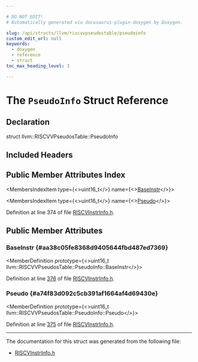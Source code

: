 ```yaml
---

# DO NOT EDIT!
# Automatically generated via docusaurus-plugin-doxygen by Doxygen.

slug: /api/structs/llvm/riscvvpseudostable/pseudoinfo
custom_edit_url: null
keywords:
  - doxygen
  - reference
  - struct
toc_max_heading_level: 3

---
```





# The `PseudoInfo` Struct Reference

<DoxygenPage pluginConfig={pluginConfig}>



## Declaration

<CodeBlock>struct llvm::RISCVVPseudosTable::PseudoInfo</CodeBlock>

## Included Headers

<IncludesList>
<IncludesListItem
  filePath="Target/RISCV/RISCVInstrInfo.h"
  permalink="/docs/api/files/lib/lib/target/lib/target/riscv/riscvinstrinfo-h"
  isLocal="true" />
</IncludesList>

## Public Member Attributes Index

<MembersIndex>

<MembersIndexItem
  type={<>uint16&#95;t</>}
  name={<><a href="#aa38c05fe8368d9405644fbd487ed7369">BaseInstr</a></>}>
</MembersIndexItem>

<MembersIndexItem
  type={<>uint16&#95;t</>}
  name={<><a href="#a74f83d092c5cb391af1664af4d69430e">Pseudo</a></>}>
</MembersIndexItem>

</MembersIndex>


Definition at line 374 of file <a href="/docs/api/files/lib/lib/target/lib/target/riscv/riscvinstrinfo-h">RISCVInstrInfo.h</a>.

<SectionDefinition>

## Public Member Attributes

### BaseInstr {#aa38c05fe8368d9405644fbd487ed7369}

<MemberDefinition
  prototype={<>uint16&#95;t llvm::RISCVVPseudosTable::PseudoInfo::BaseInstr</>}>

Definition at line <a href="/docs/api/files/lib/lib/target/lib/target/riscv/riscvinstrinfo-h/#l00376">376</a> of file <a href="/docs/api/files/lib/lib/target/lib/target/riscv/riscvinstrinfo-h">RISCVInstrInfo.h</a>.
</MemberDefinition>

### Pseudo {#a74f83d092c5cb391af1664af4d69430e}

<MemberDefinition
  prototype={<>uint16&#95;t llvm::RISCVVPseudosTable::PseudoInfo::Pseudo</>}>

Definition at line <a href="/docs/api/files/lib/lib/target/lib/target/riscv/riscvinstrinfo-h/#l00375">375</a> of file <a href="/docs/api/files/lib/lib/target/lib/target/riscv/riscvinstrinfo-h">RISCVInstrInfo.h</a>.
</MemberDefinition>

</SectionDefinition>

<hr/>

The documentation for this struct was generated from the following file:

<ul>
<li><a href="/docs/api/files/lib/lib/target/lib/target/riscv/riscvinstrinfo-h">RISCVInstrInfo.h</a></li>
</ul>

</DoxygenPage>
